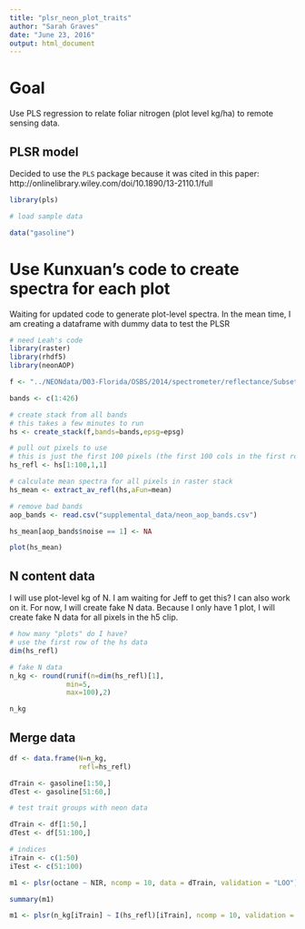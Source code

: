 ```yaml
---
title: "plsr_neon_plot_traits"
author: "Sarah Graves"
date: "June 23, 2016"
output: html_document
---
```


# Goal  

Use PLS regression to relate foliar nitrogen (plot level kg/ha) to remote sensing data.

## PLSR model

Decided to use the `PLS` package because it was cited in this paper: http://onlinelibrary.wiley.com/doi/10.1890/13-2110.1/full

```r

library(pls)

# load sample data

data("gasoline")

```


# Use Kunxuan's code to create spectra for each plot

Waiting for updated code to generate plot-level spectra.
In the mean time, I am creating a dataframe with dummy data to test the PLSR

```r

# need Leah's code
library(raster)
library(rhdf5)
library(neonAOP)

f <- "../NEONdata/D03-Florida/OSBS/2014/spectrometer/reflectance/Subset1NIS1_20140507_150703_atmcor.h5"

bands <- c(1:426)

# create stack from all bands
# this takes a few minutes to run
hs <- create_stack(f,bands=bands,epsg=epsg)

# pull out pixels to use
# this is just the first 100 pixels (the first 100 cols in the first row)
hs_refl <- hs[1:100,1,1]

# calculate mean spectra for all pixels in raster stack
hs_mean <- extract_av_refl(hs,aFun=mean)

# remove bad bands
aop_bands <- read.csv("supplemental_data/neon_aop_bands.csv")

hs_mean[aop_bands$noise == 1] <- NA

plot(hs_mean)

```

## N content data

I will use plot-level kg of N. I am waiting for Jeff to get this? I can also work on it.
For now, I will create fake N data. Because I only have 1 plot, I will create fake N data for all pixels in the h5 clip.

```r

# how many "plots" do I have?
# use the first row of the hs data
dim(hs_refl)

# fake N data
n_kg <- round(runif(n=dim(hs_refl)[1],
              min=5,
              max=100),2)

n_kg


```

## Merge data
```r

df <- data.frame(N=n_kg,
                 refl=hs_refl)

```


```r

dTrain <- gasoline[1:50,]
dTest <- gasoline[51:60,]

# test trait groups with neon data

dTrain <- df[1:50,]
dTest <- df[51:100,]

# indices
iTrain <- c(1:50)
iTest <- c(51:100)

```

```r

m1 <- plsr(octane ~ NIR, ncomp = 10, data = dTrain, validation = "LOO")

summary(m1)

m1 <- plsr(n_kg[iTrain] ~ I(hs_refl)[iTrain], ncomp = 10, validation = "LOO")

```

